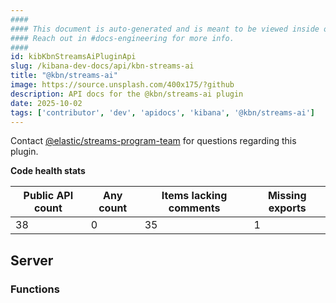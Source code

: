 ```yaml
---
####
#### This document is auto-generated and is meant to be viewed inside our experimental, new docs system.
#### Reach out in #docs-engineering for more info.
####
id: kibKbnStreamsAiPluginApi
slug: /kibana-dev-docs/api/kbn-streams-ai
title: "@kbn/streams-ai"
image: https://source.unsplash.com/400x175/?github
description: API docs for the @kbn/streams-ai plugin
date: 2025-10-02
tags: ['contributor', 'dev', 'apidocs', 'kibana', '@kbn/streams-ai']
---
```




Contact [@elastic/streams-program-team](https://github.com/orgs/elastic/teams/streams-program-team) for questions regarding this plugin.

**Code health stats**

| Public API count  | Any count | Items lacking comments | Missing exports |
|-------------------|-----------|------------------------|-----------------|
| 38 | 0 | 35 | 1 |

## Server

### Functions
<DocDefinitionList data={kbnStreamsAiObj.server.functions}/>

